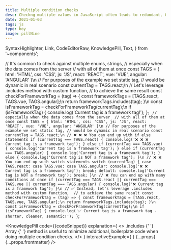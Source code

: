 ```yaml
---
title: Multiple condition checks
desc: Checkng multiple values in JavaScript often leads to redundant, boilerplate code - let's use .includes method to fix that.
date: 2021-01-03
tags: js
type: boy
image: pillNine
---
```


  SyntaxHighlighter,
  Link,
  CodeEditorRaw,
  KnowledgePill,
  Text,
} from '~components';

// It's common to check against multiple enums, strings, 
// especially when the data comes from the server 
// with all of them at once
const TAGS = {
  html: 'HTML',
  css: 'CSS',
  js: 'JS',
  react: 'REACT',
  vue: 'VUE',
  angular: 'ANGULAR'
}\n
// For purposes of the example we set static tag,
// would be dynamic in real scenario
const currentTag = TAGS.react;\n
// Let's leverage .includes method with custom function, 
// to achieve the same result
const checkForFrameworkTag = (tag) => {
 const frameworkTags = [TAGS.react, TAGS.vue, TAGS.angular];\n
 return frameworkTags.includes(tag);
}\n
const isFrameworkTag = checkForFrameworkTag(currentTag);\n
if (isFrameworkTag) {
 console.log('Current tag is a framework tag!');
}`;
// especially when the data comes from the server 
// with all of them at once
const TAGS = {
  html: 'HTML',
  css: 'CSS',
  js: 'JS',
  react: 'REACT',
  vue: 'VUE',
  angular: 'ANGULAR'
}\n
// For purposes of the example we set static tag,
// would be dynamic in real scenario
const currentTag = TAGS.react;\n
// ❌ ❌ ❌ You can end up with if else statements
if (currentTag === TAGS.react) {
 console.log('❌ ❌ ❌ Current tag is a framework tag');
} else if (currentTag === TAGS.vue) {
 console.log('Current tag is a framework tag');
} else if (currentTag === TAGS.angular) {
 console.log('Current tag is a framework tag');
} else {
 console.log('Current tag is NOT a framework tag');
}\n
// ❌ ❌ You can end up with switch statements
switch (currentTag) {
 case TAGS.react:
 case TAGS.vue:
 case TAGS.angular:
  console.log('❌ ❌ Current tag is a framework tag');
  break;
 default:
  console.log('Current tag is NOT a framework tag');
  break;
}\n
// ❌ You can end up with many conditions at once
if (currentTag === TAGS.react || currentTag === TAGS.vue || currentTag === TAGS.angular) {
  console.log('❌ Current tag is a framework tag');
}\n
// ✅ Instead, let's leverage .includes method with custom function, 
// to achieve the same result
const checkForFrameworkTag = (tag) => {
 const frameworkTags = [TAGS.react, TAGS.vue, TAGS.angular];\n
 return frameworkTags.includes(tag);
}\n
const isFrameworkTag = checkForFrameworkTag(currentTag);\n
if (isFrameworkTag) {
 console.log('✅ Current tag is a framework tag - shorter, cleaner, semantic!');
}`;


<KnowledgePill
  code={<SyntaxHighlighter showCopy>{codeSnippet}</SyntaxHighlighter>}
  explanation={
    <>
      <Link
        href="https://www.w3schools.com/jsref/jsref_includes_array.asp"
        size="preNormal"
      >
        .includes
      </Link>{' '}
      <Text size="preNormal" code>
        Array
      </Text>{' '}
      method is useful to minimize additional, boilerplate code when doing
      multiple condition checks.
    </>
  }
  interactiveExample={
    <CodeEditorRaw
      tabs={tabs}
      initialHtml={initialHtml}
      initialJs={initialJs}
    />
  }
  {...props}
  {...props.frontmatter}
/>
